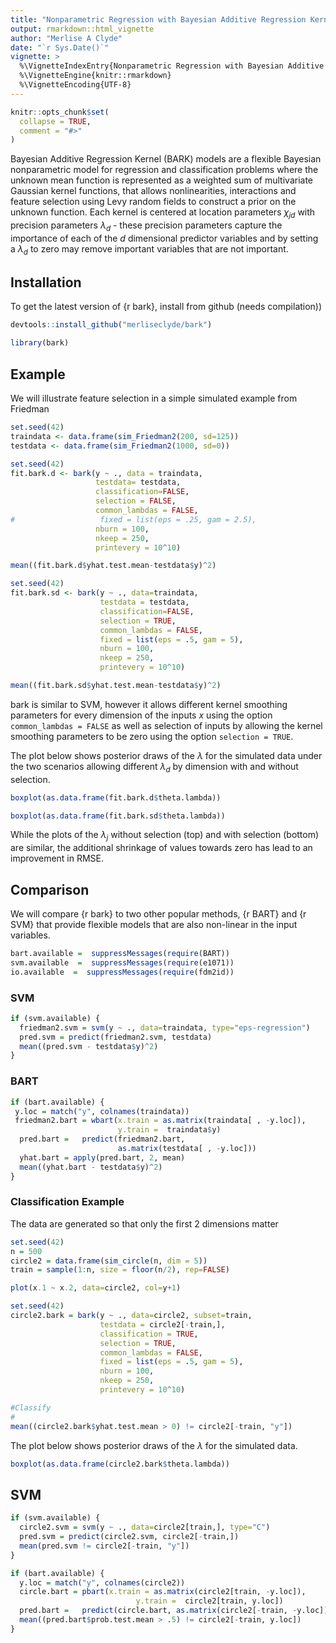 ```yaml
---
title: "Nonparametric Regression with Bayesian Additive Regression Kernels"
output: rmarkdown::html_vignette
author: "Merlise A Clyde"
date: "`r Sys.Date()`"
vignette: >
  %\VignetteIndexEntry{Nonparametric Regression with Bayesian Additive Regression Kernels}
  %\VignetteEngine{knitr::rmarkdown}
  %\VignetteEncoding{UTF-8}
---
```


```r
knitr::opts_chunk$set(
  collapse = TRUE,
  comment = "#>"
)
```





Bayesian Additive Regression Kernel (BARK) models are a flexible Bayesian
nonparametric model for regression and classification problems where the unknown
mean function is represented as a weighted sum of multivariate Gaussian kernel
functions,
\begin{equation}
f(\mathbf{x}) = \sum_j \beta_j  \prod_d \exp( \lambda_d (x_d - \chi_{jd})^2)
\end{equation}
that allows nonlinearities, interactions and feature selection 
using Levy random fields to construct a prior on the unknown function.   Each kernel is centered at location parameters $\chi_{jd}$ with precision parameters $\lambda_d$ - these precision parameters capture the importance of each of the $d$ dimensional predictor variables and by setting a $\lambda_d$ to zero may remove important variables that are not important.


## Installation

To get the latest version  of {r bark}, install from github  (needs compilation))

```r
devtools::install_github("merliseclyde/bark")
```

```r
library(bark)
```

## Example

We will illustrate feature selection in a simple simulated example from Friedman

```r
set.seed(42)
traindata <- data.frame(sim_Friedman2(200, sd=125))
testdata <- data.frame(sim_Friedman2(1000, sd=0))
```

```r
set.seed(42)
fit.bark.d <- bark(y ~ ., data = traindata,
                   testdata= testdata,
                   classification=FALSE, 
                   selection = FALSE,
                   common_lambdas = FALSE,
#                   fixed = list(eps = .25, gam = 2.5),
                   nburn = 100,
                   nkeep = 250,
                   printevery = 10^10)

mean((fit.bark.d$yhat.test.mean-testdata$y)^2)

```

```r
set.seed(42)
fit.bark.sd <- bark(y ~ ., data=traindata,
                    testdata = testdata,
                    classification=FALSE, 
                    selection = TRUE,
                    common_lambdas = FALSE,
                    fixed = list(eps = .5, gam = 5),
                    nburn = 100,
                    nkeep = 250,
                    printevery = 10^10)

mean((fit.bark.sd$yhat.test.mean-testdata$y)^2)

```
bark is similar to SVM, however it allows different kernel smoothing parameters for every dimension of the inputs 
$x$  using the option `common_lambdas = FALSE` as well as selection of inputs by allowing the kernel
smoothing parameters to be zero using the option `selection = TRUE`.

The plot below shows posterior draws of the $\lambda$ for the simulated data under the two scenarios allowing different $\lambda_d$ by dimension with and without selection.

```r
boxplot(as.data.frame(fit.bark.d$theta.lambda))
```
```r
boxplot(as.data.frame(fit.bark.sd$theta.lambda))
```

While the plots of the $\lambda_j$ without selection (top) and with selection (bottom) are similar, the additional shrinkage of values towards zero has lead to an improvement in RMSE.


## Comparison
We will compare {r bark} to two other popular methods, {r BART} and {r SVM} that provide flexible models that are also non-linear in the input variables. 

```r
bart.available =  suppressMessages(require(BART))
svm.available  =  suppressMessages(require(e1071))
io.available  =  suppressMessages(require(fdm2id))
```

### SVM

```r
if (svm.available) {
  friedman2.svm = svm(y ~ ., data=traindata, type="eps-regression")
  pred.svm = predict(friedman2.svm, testdata)
  mean((pred.svm - testdata$y)^2)
}

```


### BART
```r
if (bart.available) {
 y.loc = match("y", colnames(traindata))
 friedman2.bart = wbart(x.train = as.matrix(traindata[ , -y.loc]), 
                        y.train =  traindata$y)
  pred.bart =   predict(friedman2.bart, 
                        as.matrix(testdata[ , -y.loc]))
  yhat.bart = apply(pred.bart, 2, mean)
  mean((yhat.bart - testdata$y)^2)
} 
```



### Classification Example


The data are generated so that only the first 2 dimensions matter
```r
set.seed(42)
n = 500
circle2 = data.frame(sim_circle(n, dim = 5))
train = sample(1:n, size = floor(n/2), rep=FALSE)
```

```r
plot(x.1 ~ x.2, data=circle2, col=y+1)
```


```r
set.seed(42)
circle2.bark = bark(y ~ ., data=circle2, subset=train,
                    testdata = circle2[-train,],
                    classification = TRUE,
                    selection = TRUE,
                    common_lambdas = FALSE,
                    fixed = list(eps = .5, gam = 5),
                    nburn = 100,
                    nkeep = 250,
                    printevery = 10^10)
```


```r
#Classify
#
mean((circle2.bark$yhat.test.mean > 0) != circle2[-train, "y"])
```

The plot below shows posterior draws of the $\lambda$ for the simulated data.

```r
boxplot(as.data.frame(circle2.bark$theta.lambda))
```
## SVM

```r
if (svm.available) {
  circle2.svm = svm(y ~ ., data=circle2[train,], type="C")
  pred.svm = predict(circle2.svm, circle2[-train,])
  mean(pred.svm != circle2[-train, "y"])
}

```


```r
if (bart.available) {
  y.loc = match("y", colnames(circle2))
  circle.bart = pbart(x.train = as.matrix(circle2[train, -y.loc]), 
                            y.train =  circle2[train, y.loc])
  pred.bart =   predict(circle.bart, as.matrix(circle2[-train, -y.loc]))
  mean((pred.bart$prob.test.mean > .5) != circle2[-train, y.loc])
} 
```


